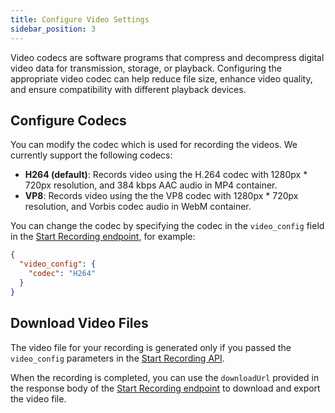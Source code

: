 ```yaml
---
title: Configure Video Settings
sidebar_position: 3
---
```


Video codecs are software programs that compress and decompress digital video data for transmission, storage, or playback. Configuring the appropriate video codec can help reduce file size, enhance video quality, and ensure compatibility with different playback devices.

## Configure Codecs

You can modify the codec which is used for recording the videos. We currently
support the following codecs:

- **H264 (default)**: Records video using the H.264 codec with 1280px \* 720px
  resolution, and 384 kbps AAC audio in MP4 container.
- **VP8**: Records video using the the VP8 codec with 1280px \* 720px
  resolution, and Vorbis codec audio in WebM container.

You can change the codec by specifying the codec in the `video_config` field in
the [Start Recording endpoint](/api/?v=v2#/operations/start_recording), for
example:

```json
{
  "video_config": {
    "codec": "H264"
  }
}
```

## Download Video Files

The video file for your recording is generated only if you passed the `video_config` parameters in the [Start Recording API](/api/?v=v2#/operations/start_recording).

When the recording is completed, you can use the `downloadUrl` provided in the response body of the [Start Recording endpoint](/api/?v=v2#/operations/start_recording) to download and export the video file.

<head>
  <title>Configure Video Settings Guide</title>
</head>
